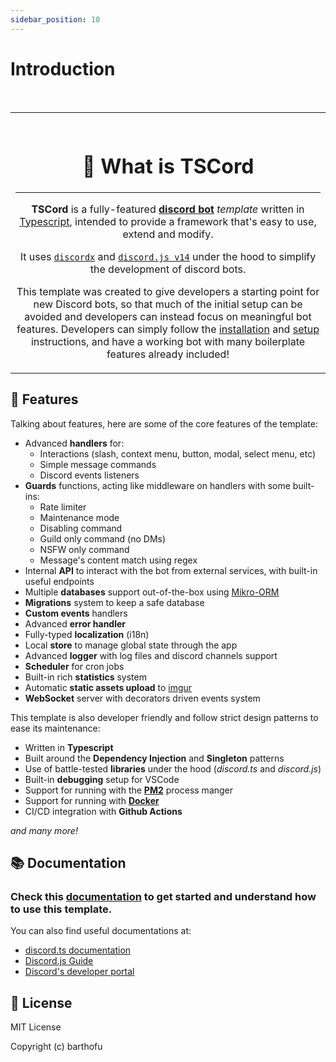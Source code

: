 ```yaml
---
sidebar_position: 10
---
```


# Introduction

<br />

<table>
<tr>
<td align="center">

<br/>   

# 🌟 What is TSCord

<hr />

**TSCord** is a fully-featured **[discord bot](https://discord.com/developers/docs/intro#bots-and-apps)** *template* written in [Typescript](https://www.typescriptlang.org/), intended to provide a framework that's easy to use, extend and modify.

It uses [`discordx`](https://github.com/discordx-ts/discordx) and [`discord.js v14`](https://github.com/discordjs/discord.js) under the hood to simplify the development of discord bots.

This template was created to give developers a starting point for new Discord bots, so that much of the initial setup can be avoided and developers can instead focus on meaningful bot features. Developers can simply follow the [installation](https://tscord.discbot.app/docs/bot/get-started/installation) and [setup](https://tscord.discbot.app/docs/bot/get-started/configuration) instructions, and have a working bot with many boilerplate features already included!        
</td>
</tr>
</table>

## 📜 Features

Talking about features, here are some of the core features of the template:

- Advanced **handlers** for:
    - Interactions (slash, context menu, button, modal, select menu, etc)
    - Simple message commands
    - Discord events listeners
- **Guards** functions, acting like middleware on handlers with some built-ins:
    - Rate limiter
    - Maintenance mode
    - Disabling command
    - Guild only command (no DMs)
    - NSFW only command
    - Message's content match using regex
- Internal **API** to interact with the bot from external services, with built-in useful endpoints
- Multiple **databases** support out-of-the-box using [Mikro-ORM](https://mikro-orm.io/)
- **Migrations** system to keep a safe database
- **Custom events** handlers
- Advanced **error handler**
- Fully-typed **localization** (i18n)
- Local **store** to manage global state through the app
- Advanced **logger** with log files and discord channels support
- **Scheduler** for cron jobs
- Built-in rich **statistics** system
- Automatic **static assets upload** to [imgur](https://imgur.com/)
- **WebSocket** server with decorators driven events system

This template is also developer friendly and follow strict design patterns to ease its maintenance:
- Written in **Typescript**
- Built around the **Dependency Injection** and **Singleton** patterns
- Use of battle-tested **libraries** under the hood (*discord.ts* and *discord.js*)
- Built-in **debugging** setup for VSCode
- Support for running with the **[PM2](https://pm2.keymetrics.io/)** process manger
- Support for running with **[Docker](https://www.docker.com/)**
- CI/CD integration with **Github Actions**

*and many more!*

## 📚 Documentation

### Check this [**documentation**](https://tscord.discbot.app/docs) to get started and understand how to use this template.

You can also find useful documentations at:
- [discord.ts documentation](https://discord-ts.js.org/)
- [Discord.js Guide](https://discordjs.guide/)
- [Discord's developer portal](https://discord.com/developers/docs/intro)

## 📑 License

MIT License

Copyright (c) barthofu